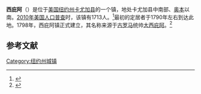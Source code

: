 {{Infobox settlement
|official_name            = 西庇阿
|settlement_type          = 镇
|nickname                 = 
|motto                    =

<!-- Images -->
|image_skyline            = HowlandCobblestoneStore.jpg
|imagesize                = 
|image_caption            = 
|image_flag               = 
|image_seal               =

<!-- Maps -->
|pushpin_map              = New York
|pushpin_label            = 西庇阿
|pushpin_label_position   = <!-- the position of the pushpin label: left, right, top, bottom, none -->
|pushpin_map_caption      = 
|pushpin_mapsize          =
|image_map                = 
|mapsize                  = 
|map_caption              = 
|image_map1               = 
|mapsize1                 = 
|map_caption1             =

<!-- Location -->
|coordinates_display      = inline,title
|coordinates_region       = US-NY
|subdivision_type         = [[国家|国家]]
|subdivision_name         = [[美国|美国]]
|subdivision_type1        = [[美国行政区划|州]]
|subdivision_name1        = [[纽约州|纽约州]]
|subdivision_type2        = [[纽约州行政区划|县]]
|subdivision_name2        = [[卡尤加县_(纽约州)|卡尤加县]]
|government_footnotes     = 
|government_type          = 
|established_title        = 
|established_date         =

<!-- Area -->
|unit_pref                = Imperial
|area_footnotes           = 
|area_magnitude           = 
|area_total_km2           = 101.8
|area_land_km2            = 94.7
|area_water_km2           = 7.1
|area_total_sq_mi         = 
|area_land_sq_mi          = 
|area_water_sq_mi         = 

<!-- Population -->
|population_as_of         = [[2010年美国人口普查|2010]]
|population_footnotes     = 
|population_total         = 1713
|population_density_km2   = 
|population_density_sq_mi = 46.9

<!-- General information -->
|timezone                 = [[North_American_Eastern_Time_Zone|Eastern (EST)]]
|utc_offset               = -5
|timezone_DST             = EDT
|utc_offset_DST           = -4
|elevation_footnotes      = 
|elevation_m              = 370
|elevation_ft             = 1214
|latd = 42 |latm = 48 |lats = 12 |latNS = N
|longd = 76 |longm = 34 |longs = 17 |longEW = W

<!-- Area/postal codes & others -->
|postal_code_type         = [[美国邮政编码|邮政编码]]
|postal_code              = 13147
|area_code                = [[美国电话区号315|315]]
|website                  = {{URL|www.cayugacounty.us/scipio}}
|footnotes                = 
}}
'''西庇阿'''（{{lang-en|Scipio}}）是位于[[美国|美国]][[纽约州|纽约州]][[卡尤加县_(纽约州)|卡尤加县]]的一个镇，地处卡尤加县中南部、[[奥本_(纽约州)|奥本]]以南。[[2010年美国人口普查|2010年美国人口普查]]时，该镇有1713人。<ref name>{{cite web|url=http://factfinder2.census.gov|publisher=[[United_States_Census_Bureau|United States Census Bureau]]|title=American FactFinder|accessdate=2020-09-18|archive-date=2013-09-11|archive-url=https://web.archive.org/web/20130911234518/http://factfinder2.census.gov/|dead-url=no}}</ref>最初的定居者于1790年左右到达此地。1798年，西庇阿镇正式建立，其名称来源于[[古罗马|古罗马]]统帅[[大西庇阿|大西庇阿]]。<ref>{{cite web| url = http://www.epodunk.com/cgi-bin/genInfo.php?locIndex=1624| title = Scipio, New York| publisher = ePodunk| accessdate = May 30, 2014| archive-date = 2019-05-15| archive-url = https://web.archive.org/web/20190515112421/http://epodunk.com/cgi-bin/genInfo.php?locIndex=1624| dead-url = no}}</ref>

== 参考文献 ==
{{reflist}}

{{NY-stub}}
[[Category:纽约州城镇|Category:纽约州城镇]]